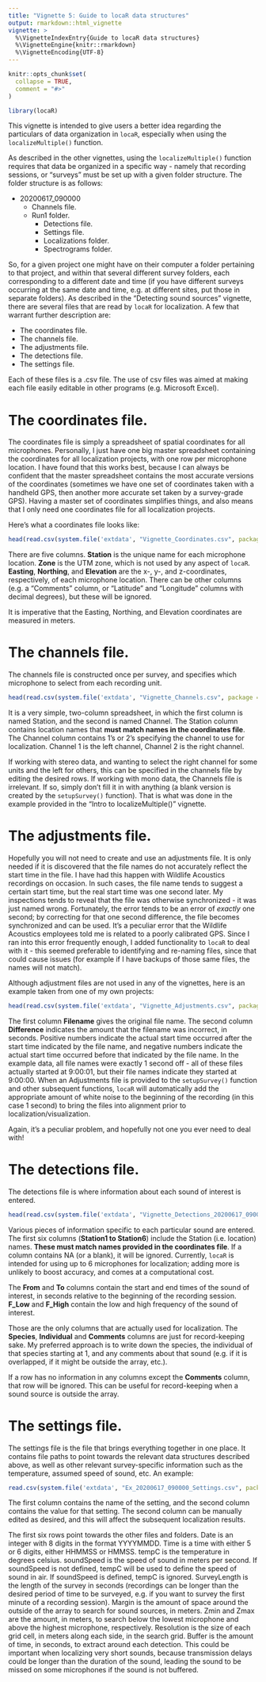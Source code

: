 ---
title: "Vignette 5: Guide to locaR data structures"
output: rmarkdown::html_vignette
vignette: >
  %\VignetteIndexEntry{Guide to locaR data structures}
  %\VignetteEngine{knitr::rmarkdown}
  %\VignetteEncoding{UTF-8}
---

```{r, include = FALSE}
knitr::opts_chunk$set(
  collapse = TRUE,
  comment = "#>"
)
```

```{r setup}
library(locaR)
```

This vignette is intended to give users a better idea regarding the particulars of data organization in `locaR`, especially when using the `localizeMultiple()` function.

As described in the other vignettes, using the `localizeMultiple()` function requires that data be organized in a specific way - namely that recording sessions, or "surveys" must be set up with a given folder structure. The folder structure is as follows:

* 20200617_090000
    * Channels file.
    * Run1 folder.
        * Detections file.
        * Settings file.
        * Localizations folder.
        * Spectrograms folder.
        
So, for a given project one might have on their computer a folder pertaining to that project, and within that several different survey folders, each corresponding to a different date and time (if you have different surveys occurring at the same date and time, e.g. at different sites, put those in separate folders). As described in the "Detecting sound sources" vignette, there are several files that are read by `locaR` for localization. A few that warrant further description are:

* The coordinates file.
* The channels file.
* The adjustments file.
* The detections file.
* The settings file.

Each of these files is a .csv file. The use of csv files was aimed at making each file easily editable in other programs (e.g. Microsoft Excel). 

# The coordinates file.

The coordinates file is simply a spreadsheet of spatial coordinates for all microphones. Personally, I just have one big master spreadsheet containing the coordinates for all localization projects, with one row per microphone location. I have found that this works best, because I can always be confident that the master spreadsheet contains the most accurate versions of the coordinates (sometimes we have one set of coordinates taken with a handheld GPS, then another more accurate set taken by a survey-grade GPS). Having a master set of coordinates simplifies things, and also means that I only need one coordinates file for all localization projects.

Here's what a coordinates file looks like:

```{r}
head(read.csv(system.file('extdata', "Vignette_Coordinates.csv", package = 'locaR')))
```

There are five columns. **Station** is the unique name for each microphone location. **Zone** is the UTM zone, which is not used by any aspect of `locaR`. **Easting**, **Northing**, and **Elevation** are the x-, y-, and z-coordinates, respectively, of each microphone location. There can be other columns (e.g. a "Comments" column, or "Latitude" and "Longitude" columns with decimal degrees), but these will be ignored.

It is imperative that the Easting, Northing, and Elevation coordinates are measured in meters.

# The channels file.

The channels file is constructed once per survey, and specifies which microphone to select from each recording unit. 

```{r}
head(read.csv(system.file('extdata', "Vignette_Channels.csv", package = 'locaR')))
```

It is a very simple, two-column spreadsheet, in which the first column is named Station, and the second is named Channel. The Station column contains location names that **must match names in the coordinates file**. The Channel column contains 1's or 2's specifying the channel to use for localization. Channel 1 is the left channel, Channel 2 is the right channel. 

If working with stereo data, and wanting to select the right channel for some units and the left for others, this can be specified in the channels file by editing the desired rows. If working with mono data, the Channels file is irrelevant. If so, simply don't fill it in with anything (a blank version is created by the `setupSurvey()` function). That is what was done in the example provided in the "Intro to localizeMultiple()" vignette. 

# The adjustments file.

Hopefully you will not need to create and use an adjustments file. It is only needed if it is discovered that the file names do not accurately reflect the start time in the file. I have had this happen with Wildlife Acoustics recordings on occasion. In such cases, the file name tends to suggest a certain start time, but the real start time was one second later. My inspections tends to reveal that the file was otherwise synchronized - it was just named wrong. Fortunately, the error tends to be an error of *exactly* one second; by correcting for that one second difference, the file becomes synchronized and can be used. It's a peculiar error that the Wildlife Acoustics employees told me is related to a poorly calibrated GPS. Since I ran into this error frequently enough, I added functionality to `locaR` to deal with it - this seemed preferable to identifying and re-naming files, since that could cause issues (for example if I have backups of those same files, the names will not match).

Although adjustment files are not used in any of the vignettes, here is an example taken from one of my own projects:

```{r}
head(read.csv(system.file('extdata', "Vignette_Adjustments.csv", package = 'locaR')))
```

The first column **Filename** gives the original file name. The second column **Difference** indicates the amount that the filename was incorrect, in seconds. Positive numbers indicate the actual start time occurred after the start time indicated by the file name, and negative numbers indicate the actual start time occurred before that indicated by the file name. In the example data, all file names were exactly 1 second off - all of these files actually started at 9:00:01, but their file names indicate they started at 9:00:00. When an Adjustments file is provided to the `setupSurvey()` function and other subsequent functions, `locaR` will automatically add the appropriate amount of white noise to the beginning of the recording (in this case 1 second) to bring the files into alignment prior to localization/visualization.

Again, it's a peculiar problem, and hopefully not one you ever need to deal with!

# The detections file.

The detections file is where information about each sound of interest is entered. 

```{r}
head(read.csv(system.file('extdata', "Vignette_Detections_20200617_090000.csv", package = 'locaR')))
```

Various pieces of information specific to each particular sound are entered. The first six columns (**Station1 to Station6**) include the Station (i.e. location) names. **These must match names provided in the coordinates file**. If a column contains NA (or a blank), it will be ignored. Currently, `locaR` is intended for using up to 6 microphones for localization; adding more is unlikely to boost accuracy, and comes at a computational cost.

The **From** and **To** columns contain the start and end times of the sound of interest, in seconds relative to the beginning of the recording session. **F_Low** and **F_High** contain the low and high frequency of the sound of interest. 

Those are the only columns that are actually used for localization. The **Species**, **Individual** and **Comments** columns are just for record-keeping sake. My preferred approach is to write down the species, the individual of that species starting at 1, and any comments about that sound (e.g. if it is overlapped, if it might be outside the array, etc.). 

If a row has no information in any columns except the **Comments** column, that row will be ignored. This can be useful for record-keeping when a sound source is outside the array.

# The settings file.

The settings file is the file that brings everything together in one place. It contains file paths to point towards the relevant data structures described above, as well as other relevant survey-specific information such as the temperature, assumed speed of sound, etc. An example:

```{r}
read.csv(system.file('extdata', "Ex_20200617_090000_Settings.csv", package = 'locaR'), stringsAsFactors = F)
```

The first column contains the name of the setting, and the second column contains the value for that setting. The second column can be manually edited as desired, and this will affect the subsequent localization results.

The first six rows point towards the other files and folders. Date is an integer with 8 digits in the format YYYYMMDD. Time is a time with either 5 or 6 digits, either HHMMSS or HMMSS. tempC is the temperature in degrees celsius. soundSpeed is the speed of sound in meters per second. If soundSpeed is not defined, tempC will be used to define the speed of sound in air. If soundSpeed is defined, tempC is ignored. SurveyLength is the length of the survey in seconds (recordings can be longer than the desired period of time to be surveyed, e.g. if you want to survey the first minute of a recording session). Margin is the amount of space around the outside of the array to search for sound sources, in meters. Zmin and Zmax are the amount, in meters, to search below the lowest microphone and above the highest microphone, respectively. Resolution is the size of each grid cell, in meters along each side, in the search grid. Buffer is the amount of time, in seconds, to extract around each detection. This could be important when localizing very short sounds, because transmission delays could be longer than the duration of the sound, leading the sound to be missed on some microphones if the sound is not buffered.







